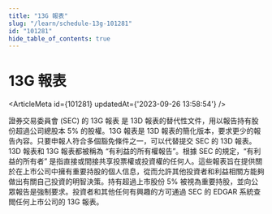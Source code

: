 ```yaml
---
title: "13G 報表"
slug: "/learn/schedule-13g-101281"
id: "101281"
hide_table_of_contents: true
---
```



# 13G 報表

<ArticleMeta id={101281} updatedAt={'2023-09-26 13:58:54'} />
<div className='border-solid border-b border-t-0 my-4 border-[var(--ifm-color-gray-300)]' />

證券交易委員會 (SEC) 的 13G 報表 是 13D 報表的替代性文件，用以報告持有股份超過公司總股本 5% 的股權。13G 報表是 13D 報表的簡化版本，要求更少的報告內容。只要申報人符合多個豁免條件之一，可以代替提交 SEC 的 13D 報表。13D 報表和 13G 報表都被稱為 “有利益的所有權報告”。根據 SEC 的規定，“有利益的所有者” 是指直接或間接共享投票權或投資權的任何人。這些報表旨在提供關於在上市公司中擁有重要持股的個人信息，從而允許其他投資者和利益相關方能夠做出有關自己投資的明智決策。持有超過上市股份 5% 被視為重要持股，並向公眾報告是強制要求。投資者和其他任何有興趣的方可通過 SEC 的 EDGAR 系統查閲任何上市公司的 13G 報表。
